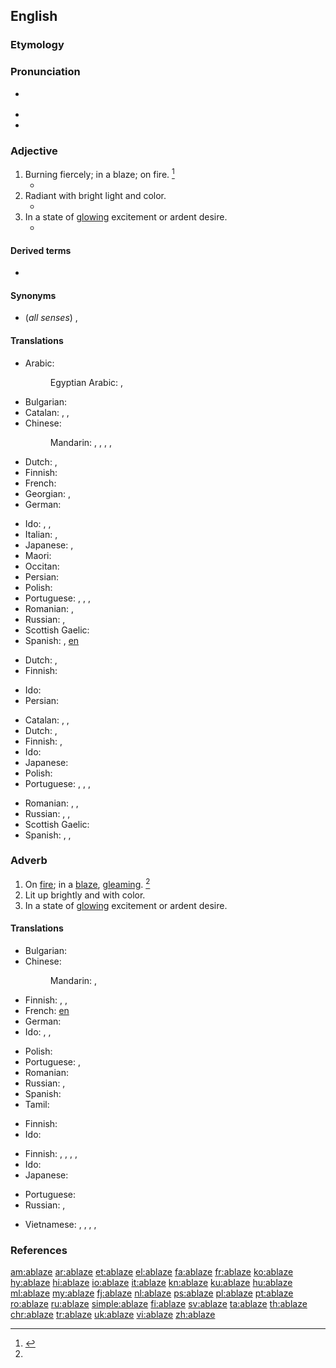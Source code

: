 ==English==

===Etymology===
{{prefix|a|blaze|t1=on, in|t2=flame|lang=en}}

===Pronunciation===
* {{a|US}} {{IPA|/əˈbleɪz/|lang=en}}
* {{rhymes|eɪz|lang=en}}
* {{audio|en-us-ablaze.ogg|Audio (US)|lang=en}}

===Adjective===
{{en-adj}}

# Burning fiercely; in a blaze; on fire. {{defdate|Early 19th century.}}<ref name=SOED>{{R:SOED5|page=5}}</ref>
#* {{quote-journal
|date=October 23, 2011
|author=Phil McNulty
|title=Man Utd 1 - 6 Man City
|work=BBC Sport
|url=http://news.bbc.co.uk/sport2/hi/football/15325536.stm
|page=
|passage=Mario Balotelli, in the headlines for accidentally setting his house '''ablaze''' with fireworks, put City on their way with goals either side of the interval as United struggled to contain the array of attacking talent in front of them.}}
# Radiant with bright light and color.
#* {{quote-book|passage=All '''ablaze''' with crimson and gold.|author={{w|Henry Wadsworth Longfellow}}|year=1872|title=Christus: A Mystery}}
# In a state of [[glowing]] excitement or ardent desire.
#* {{quote-book|passage=The young Cambridge democrats were all '''ablaze''' to assist Torrijos.|author={{w|Thomas Carlyle}}|title=The Life of John Sterling|year=1851}}

====Derived terms====
* {{l|en|set the world ablaze}}

====Synonyms====
* (''all senses'') {{l|en|afire}}, {{l|en|aflame}}

====Translations====
{{trans-top|on fire}}
* Arabic: {{t|ar|مُشْتَعِل|m}}
*: Egyptian Arabic: {{t|arz|والع|m|tr=wāleʕ|sc=Arab}}, {{t|arz|مشعلل|m|tr=mešaʕlel|sc=Arab}}
* Bulgarian: {{t|bg|пламнал, лумнал}}
* Catalan: {{t|ca|rogent}}, {{t|ca|cremant}}, {{t+|ca|ardent}}
* Chinese:
*: Mandarin: {{t+|cmn|燃燒|sc=Hani}}, {{t+|cmn|燃烧|tr=ránshāo|sc=Hani}}, {{t+|cmn|起火|tr=qǐhuǒ|sc=Hani}}, {{t+|cmn|著火|sc=Hani}}, {{t+|cmn|着火|tr=zháohuǒ|sc=Hani}}
* Dutch: {{t|nl|in lichterlaaie}}, {{t|nl|in vuur en vlam}}
* Finnish: {{t+|fi|palava}}
* French: {{t+|fr|embrasé}}
* Georgian: {{t|ka|ცეცხლწაკიდებული}}, {{t|ka|ალმოდებული}}
* German: {{t+|de|lodernd}}
{{trans-mid}}
* Ido: {{t+|io|brulanta}}, {{t+|io|flamoza}}, {{t+|io|fairoza}}
* Italian: {{t|it|in fiamme}}, {{t+|it|fiammeggiante}}
* Japanese: {{t+|ja|燃える|tr=moete iru|alt=燃えている}}, {{t+|ja|着火|tr=ちゃっか, chakka|sc=Jpan}}
* Maori: {{t|mi|pūkauri}}
* Occitan: {{t|oc|a fòc}}
* Persian: {{t|fa|شعله‌ور|tr=šo'levar|sc=fa-Arab}}
* Polish: {{t|pl|w ogniu}}
* Portuguese: {{t+|pt|em}} {{t|pt|chamas}}, {{t+|pt|em}} {{t|pt|brasas}}, {{t+|pt|queimando}}, {{t+|pt|ardente}}
* Romanian: {{t|ro|în flăcări}}, {{t+|ro|aprins}}
* Russian: {{t+|ru|гореть|alt=горя́щий}} {{qualifier|on fire}}, {{t+|ru|сверкать|alt=сверка́ющий}} {{qualifier|gleaming}}
* Scottish Gaelic: {{t|gd|lasrach}}
* Spanish: {{t+|es|ardiendo}}, [[en]] {{t+|es|llama|alt=llamas}}
{{trans-bottom}}

{{trans-top|radiant with bright light and color}}
* Dutch: {{t+|nl|stralend}}, {{t|nl|flonkerend}}
* Finnish: {{t+|fi|hehkuva}}
{{trans-mid}}
* Ido: {{t+|io|brilanta}}
* Persian: {{t+|fa|فروزان|tr=fruzān|sc=fa-Arab}}
{{trans-bottom}}

{{trans-top|in a state of glowing excitement}}
* Catalan: {{t|ca|rogent}}, {{t|ca|cremant}}, {{t+|ca|ardent}}
* Dutch: {{t|nl|vol gloed}}, {{t+|nl|opgewonden}}
* Finnish: {{t+|fi|innokas}}, {{t+|fi|kiihkeä}}
* Ido: {{t+|io|flamoza}}
* Japanese: {{t+|ja|興奮|tr=kōfun shite iru|alt=興奮している}}
* Polish: {{t|pl|rozjarzony}}
* Portuguese: {{t+|pt|ardente}}, {{t+|pt|brilhante}}, {{t+|pt|radiante}}, {{t+|pt|resplandecente}}
{{trans-mid}}
* Romanian: {{t|ro|strălucind}}, {{t|ro|scânteind}}, {{t+|ro|lucitor}}
* Russian: {{t+|ru|возбуждённый}}, {{t+|ru|пы́лкий}}, {{t+|ru|гореть|alt=горя́щий}}
* Scottish Gaelic: {{t|gd|lasrach}}
* Spanish: {{t|es|radiante}}, {{t+|es|ardiente}}, {{t+|es|resplandeciente}}
{{trans-bottom}}

===Adverb===
{{en-adv}}

# On [[fire]]; in a [[blaze]], [[gleaming]]. {{defdate|Early 19th century.}}<ref name=SOED/>
# Lit up brightly and with color.
# In a state of [[glowing]] excitement or ardent desire.

====Translations====
{{trans-top|on fire}}
* Bulgarian: {{t|bg|пламвам, лумвам}}
* Chinese:
*: Mandarin: {{t+|cmn|熾|sc=Hani}}, {{t+|cmn|炽|tr=chì|sc=Hani}}
* Finnish: {{t|fi|tulessa}}, {{t|fi|liekeissä}}, {{t|fi|ilmiliekeissä}}
* French: [[en]] {{t+|fr|flamme|alt=flammes}}
* German: {{t-check|de|[[in]] [[Flamme]]n}}
* Ido: {{t|io|flamoze}}, {{t|io|fairoze}}, {{t|io|brulante}}
{{trans-mid}}
* Polish: {{t|pl|w ogniu}}
* Portuguese: {{t+|pt|ardendo}}, {{t+|pt|queimando}}
* Romanian: {{t|ro|în flăcări}}
* Russian: {{t-check|ru|[[в]] [[огонь|огне́]]}} {{attention|ru|2=was "[[в]] [[огонь|огне]]" - assumed sum-of-parts; if an idiom, remove the wikilinks to the individual words. see [[User:Kephir/gadgets/xte#Translation_fixing]]}}, {{t+|ru|гореть|alt=горя́щий}}
* Spanish: {{t+|es|llama|alt=en llamas}}
* Tamil: {{t|ta|theeyil|sc=Taml}}
{{trans-bottom}}

{{trans-top|lit up brightly and with color}}
* Finnish: {{t|fi|[[kirkkaasti]] [[valaistu]]}}
* Ido: {{t+|io|brilante}}
{{trans-mid}}
{{trans-bottom}}

{{trans-top|glowing with excitement}}
* Finnish: {{t+|fi|innokkaasti}}, {{t+|fi|innoissaan}}, {{t|fi|intoa täynnä}}, {{t+|fi|kiihkeästi}}, {{t|fi|palavasti}}
* Ido: {{t|io|flamoze}}
* Japanese: {{t|ja|輝く|tr=かがやいている, kagayaite iru|alt=輝いている|sc=Jpan}}
{{trans-mid}}
* Portuguese: {{t+|pt|brilhando}}
* Russian: {{t-check|ru|[[в]] [[пыл|пылу́]]}} {{attention|ru|2=was "[[в]] [[пыл|пылу]]" - assumed sum-of-parts; if an idiom, remove the wikilinks to the individual words. see [[User:Kephir/gadgets/xte#Translation_fixing]]}}, {{t+|ru|пылать|alt=пыла́ющий}}
{{trans-bottom}}

{{checktrans-top}}
* Vietnamese: {{t-check|vi|rực cháy}}, {{t-check|vi|bốc cháy}}, {{t-check|vi|sáng chói lọi}}, {{t-check|vi|bừng bừng}}, {{t-check|vi|rừng rực}}
{{trans-bottom}}

===References===
<references/>

[[am:ablaze]]
[[ar:ablaze]]
[[et:ablaze]]
[[el:ablaze]]
[[fa:ablaze]]
[[fr:ablaze]]
[[ko:ablaze]]
[[hy:ablaze]]
[[hi:ablaze]]
[[io:ablaze]]
[[it:ablaze]]
[[kn:ablaze]]
[[ku:ablaze]]
[[hu:ablaze]]
[[ml:ablaze]]
[[my:ablaze]]
[[fj:ablaze]]
[[nl:ablaze]]
[[ps:ablaze]]
[[pl:ablaze]]
[[pt:ablaze]]
[[ro:ablaze]]
[[ru:ablaze]]
[[simple:ablaze]]
[[fi:ablaze]]
[[sv:ablaze]]
[[ta:ablaze]]
[[th:ablaze]]
[[chr:ablaze]]
[[tr:ablaze]]
[[uk:ablaze]]
[[vi:ablaze]]
[[zh:ablaze]]